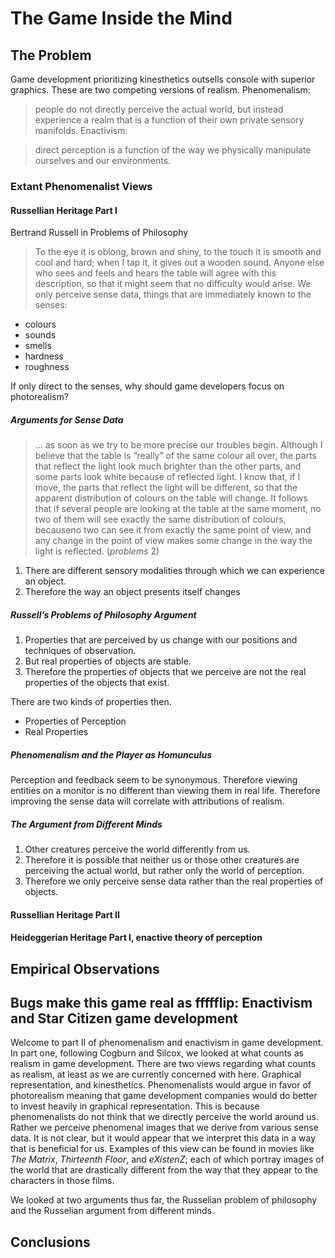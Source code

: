 # The Game Inside the Mind

## The Problem

Game development prioritizing kinesthetics outsells console with superior graphics.
These are two competing versions of realism.
Phenomenalism:

> people do not directly perceive the actual world, but instead experience a realm that is a function of their own private sensory manifolds.
Enactivism:

> direct perception is a function of the way we physically manipulate ourselves and our environments.

### Extant Phenomenalist Views

#### Russellian Heritage Part I

Bertrand Russell in Problems of Philosophy

> To the eye it is oblong, brown and shiny, to the touch it is smooth and cool and hard; when I tap it, it gives out a wooden sound. Anyone else who sees and feels and hears the table will agree with this description, so that it might seem that no difficulty would arise.
We only perceive sense data, things that are immediately known to the senses:

* colours
* sounds
* smells
* hardness
* roughness

If only direct to the senses, why should game developers focus on photorealism?

##### Arguments for Sense Data

> ... as soon as we try to be more precise our troubles begin. Although I believe that the table is "really" of the same colour all over, the parts that reflect the light look much brighter than the other parts, and some parts look white because of reflected light. I know that, if I move, the parts that reflect the light will be different, so that the apparent distribution of colours on the table will change. It follows that if several people are looking at the table at the same moment, no two of them will see exactly the same distribution of colours, becauseno two can see it from exactly the same point of view, and any change in the point of view makes some change in the way the light is reflected. (*problems* 2)

1. There are different sensory modalities through which we can experience an object.
2. Therefore the way an object presents itself changes

##### Russell's Problems of Philosophy Argument

1. Properties that are perceived by us change with our positions and techniques of observation.
2. But real properties of objects are stable.
3. Therefore the properties of objects that we perceive are not the real properties of the objects that exist.

There are two kinds of properties then.

* Properties of Perception
* Real Properties

##### Phenomenalism and the Player as Homunculus

Perception and feedback seem to be synonymous. Therefore viewing entities on a monitor is no different than viewing them in real life. Therefore improving the sense data will correlate with attributions of realism.

##### The Argument from Different Minds

1. Other creatures perceive the world differently from us.
2. Therefore it is possible that neither us or those other creatures are perceiving the actual world, but rather only the world of perception.
3. Therefore we only perceive sense data rather than the real properties of objects.

#### Russellian Heritage Part II

#### Heideggerian Heritage Part I, enactive theory of perception

## Empirical Observations

## Bugs make this game real as ffffflip: Enactivism and Star Citizen game development

Welcome to part II of phenomenalism and enactivism in game development. In part one, following Cogburn and Silcox, we looked at what counts as realism in game development. There are two views regarding what counts as realism, at least as we are currently concerned with here. Graphical representation, and kinesthetics. Phenomenalists would argue in favor of photorealism meaning that game development companies would do better to invest heavily in graphical representation. This is because phenomenalists do not think that we directly perceive the world around us. Rather we perceive phenomenal images that we derive from various sense data. It is not clear, but it would appear that we interpret this data in a way that is beneficial for us. Examples of this view can be found in movies like *The Matrix*, *Thirteenth Floor*, and *eXistenZ*; each of which portray images of the world that are drastically different from the way that they appear to the characters in those films.

We looked at two arguments thus far, the Russelian problem of philosophy and the Russelian argument from different minds.

## Conclusions


